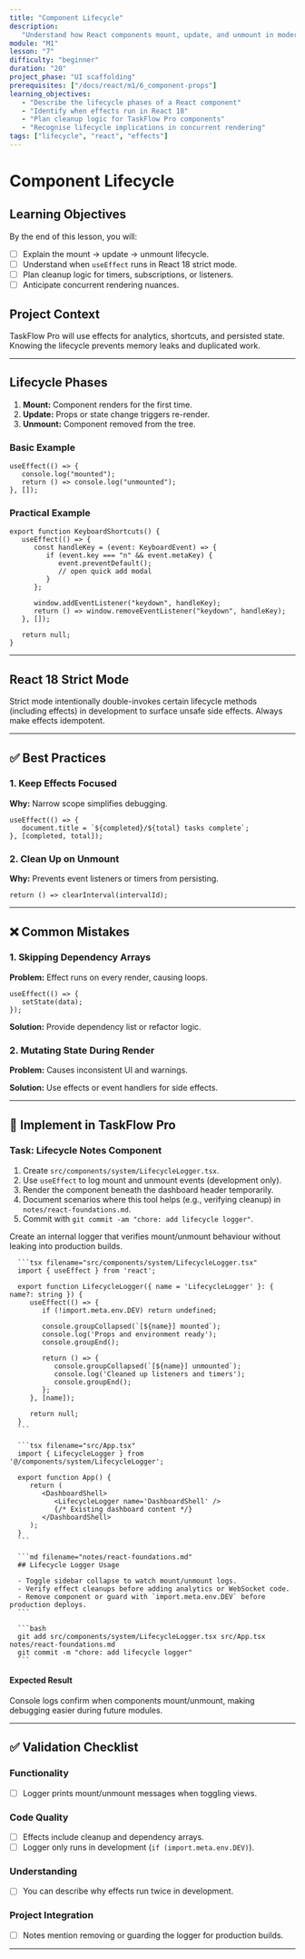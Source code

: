 ```yaml
---
title: "Component Lifecycle"
description:
   "Understand how React components mount, update, and unmount in modern React."
module: "M1"
lesson: "7"
difficulty: "beginner"
duration: "20"
project_phase: "UI scaffolding"
prerequisites: ["/docs/react/m1/6_component-props"]
learning_objectives:
   - "Describe the lifecycle phases of a React component"
   - "Identify when effects run in React 18"
   - "Plan cleanup logic for TaskFlow Pro components"
   - "Recognise lifecycle implications in concurrent rendering"
tags: ["lifecycle", "react", "effects"]
---
```



# Component Lifecycle

## Learning Objectives

By the end of this lesson, you will:

-  [ ] Explain the mount → update → unmount lifecycle.
-  [ ] Understand when `useEffect` runs in React 18 strict mode.
-  [ ] Plan cleanup logic for timers, subscriptions, or listeners.
-  [ ] Anticipate concurrent rendering nuances.

## Project Context

TaskFlow Pro will use effects for analytics, shortcuts, and persisted state.
Knowing the lifecycle prevents memory leaks and duplicated work.

---

## Lifecycle Phases

1. **Mount:** Component renders for the first time.
2. **Update:** Props or state change triggers re-render.
3. **Unmount:** Component removed from the tree.

### Basic Example

```tsx
useEffect(() => {
   console.log("mounted");
   return () => console.log("unmounted");
}, []);
```

### Practical Example

```tsx
export function KeyboardShortcuts() {
   useEffect(() => {
      const handleKey = (event: KeyboardEvent) => {
         if (event.key === "n" && event.metaKey) {
            event.preventDefault();
            // open quick add modal
         }
      };

      window.addEventListener("keydown", handleKey);
      return () => window.removeEventListener("keydown", handleKey);
   }, []);

   return null;
}
```

---

## React 18 Strict Mode

Strict mode intentionally double-invokes certain lifecycle methods (including
effects) in development to surface unsafe side effects. Always make effects
idempotent.

---

## ✅ Best Practices

### 1. Keep Effects Focused

**Why:** Narrow scope simplifies debugging.

```tsx
useEffect(() => {
   document.title = `${completed}/${total} tasks complete`;
}, [completed, total]);
```

### 2. Clean Up on Unmount

**Why:** Prevents event listeners or timers from persisting.

```tsx
return () => clearInterval(intervalId);
```

---

## ❌ Common Mistakes

### 1. Skipping Dependency Arrays

**Problem:** Effect runs on every render, causing loops.

```tsx
useEffect(() => {
   setState(data);
});
```

**Solution:** Provide dependency list or refactor logic.

### 2. Mutating State During Render

**Problem:** Causes inconsistent UI and warnings.

**Solution:** Use effects or event handlers for side effects.

---

## 🔨 Implement in TaskFlow Pro

### Task: Lifecycle Notes Component

1. Create `src/components/system/LifecycleLogger.tsx`.
2. Use `useEffect` to log mount and unmount events (development only).
3. Render the component beneath the dashboard header temporarily.
4. Document scenarios where this tool helps (e.g., verifying cleanup) in
   `notes/react-foundations.md`.
5. Commit with `git commit -am "chore: add lifecycle logger"`.

<Accordions type='single' className='mt-4'>
   <Accordion title='Solution Walkthrough'>
      <p>
         Create an internal logger that verifies mount/unmount behaviour without leaking
         into production builds.
      </p>

      ```tsx filename="src/components/system/LifecycleLogger.tsx"
      import { useEffect } from 'react';

      export function LifecycleLogger({ name = 'LifecycleLogger' }: { name?: string }) {
         useEffect(() => {
            if (!import.meta.env.DEV) return undefined;

            console.groupCollapsed(`[${name}] mounted`);
            console.log('Props and environment ready');
            console.groupEnd();

            return () => {
               console.groupCollapsed(`[${name}] unmounted`);
               console.log('Cleaned up listeners and timers');
               console.groupEnd();
            };
         }, [name]);

         return null;
      }
      ```

      ```tsx filename="src/App.tsx"
      import { LifecycleLogger } from '@/components/system/LifecycleLogger';

      export function App() {
         return (
            <DashboardShell>
               <LifecycleLogger name='DashboardShell' />
               {/* Existing dashboard content */}
            </DashboardShell>
         );
      }
      ```

      ```md filename="notes/react-foundations.md"
      ## Lifecycle Logger Usage

      - Toggle sidebar collapse to watch mount/unmount logs.
      - Verify effect cleanups before adding analytics or WebSocket code.
      - Remove component or guard with `import.meta.env.DEV` before production deploys.
      ```

      ```bash
      git add src/components/system/LifecycleLogger.tsx src/App.tsx notes/react-foundations.md
      git commit -m "chore: add lifecycle logger"
      ```

   </Accordion>
</Accordions>

#### Expected Result

Console logs confirm when components mount/unmount, making debugging easier
during future modules.

---

## ✅ Validation Checklist

### Functionality

-  [ ] Logger prints mount/unmount messages when toggling views.

### Code Quality

-  [ ] Effects include cleanup and dependency arrays.
-  [ ] Logger only runs in development (`if (import.meta.env.DEV)`).

### Understanding

-  [ ] You can describe why effects run twice in development.

### Project Integration

-  [ ] Notes mention removing or guarding the logger for production builds.

---

